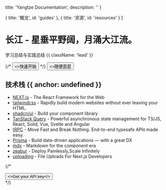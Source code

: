 
  title: 'Yangtze Documentation',
  description: ''
}

  { title: '概览', id: 'guides' },
  { title: '资源', id: 'resources' }
]

<HeroPattern />

# 长江 - 星垂平野阔，月涌大江流。

学习总结与实践总结 {{ className: 'lead' }}

<div className="not-prose mb-16 mt-6 flex gap-3">
  {/* <Button arrow="right" href="/package-manager" variant="outline"><>快速开始</></Button> */}
  <Button href="/wallpaper">
    <>随便逛逛</>
  </Button>
</div>

## 技术栈 {{ anchor: undefined }}

- [NEXT.js](https://nextjs.org/) - The React Framework for the Web
- [tailwindcss](https://tailwindcss.com/) - Rapidly build modern websites without ever leaving your HTML.
- [shadcn/ui](https://ui.shadcn.com/) - Build your component library
- [TanStack Query](https://tanstack.com/query/latest) - Powerful asynchronous state management for TS/JS, React, Solid, Vue, Svelte and Angular
- [tRPC](https://trpc.io/) - Move Fast and Break Nothing. End-to-end typesafe APIs made easy.
- [Prisma](https://www.prisma.io/) - Build data-driven applications — with a great DX
- [mdx](https://mdxjs.com/) - Markdown for the component era
- [zeabur](https://zeabur.com/) - Deploy Painlessly,Scale Infinitely
- [uploading](https://uploadthing.com/) - File Uploads For Next.js Developers

{/* <div className="not-prose"><Button arrow="right" href="/sdks" variant="text"><>Get your API key</></Button></div> */}

<Guides />

<Resources />
